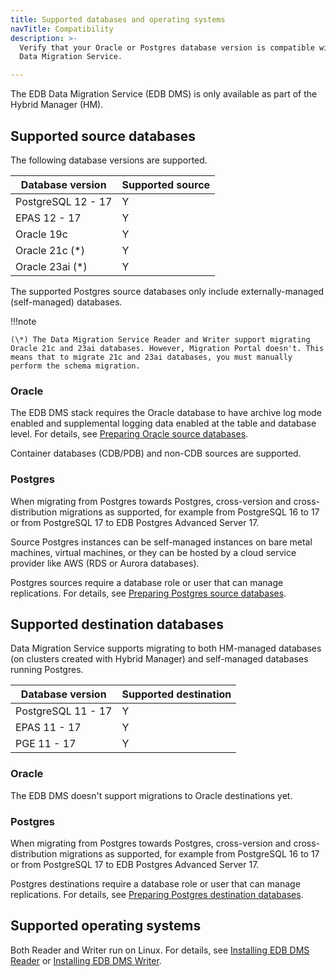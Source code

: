 ```yaml
---
title: Supported databases and operating systems
navTitle: Compatibility
description: >-
  Verify that your Oracle or Postgres database version is compatible with EDB
  Data Migration Service.

---
```


<div id="supported_versions" class="registered_link"></div>

The EDB Data Migration Service (EDB DMS) is only available as part of the Hybrid Manager (HM).

## Supported source databases

The following database versions are supported.

| Database version   | Supported source |
| ------------------ | ---------------- |
| PostgreSQL 12 - 17 | Y                |
| EPAS 12 - 17       | Y                |
| Oracle 19c         | Y                |
| Oracle 21c (\*)    | Y                |
| Oracle 23ai (\*)   | Y                |

The supported Postgres source databases only include externally-managed (self-managed) databases.

!!!note

    (\*) The Data Migration Service Reader and Writer support migrating Oracle 21c and 23ai databases. However, Migration Portal doesn't. This means that to migrate 21c and 23ai databases, you must manually perform the schema migration.

### Oracle

The EDB DMS stack requires the Oracle database to have archive log mode enabled and supplemental logging data enabled at the table and database level. For details, see [Preparing Oracle source databases](/edb-postgres-ai/hybrid-manager/using_hybrid_manager/migration/migration_guides/oracle_to_hm_managed/preparing_source_oracle_db/).

Container databases (CDB/PDB) and non-CDB sources are supported.

### Postgres

When migrating from Postgres towards Postgres, cross-version and cross-distribution migrations as supported, for example from PostgreSQL 16 to 17 or from PostgreSQL 17 to EDB Postgres Advanced Server 17.

Source Postgres instances can be self-managed instances on bare metal machines, virtual machines, or they can be hosted by a cloud service provider like AWS (RDS or Aurora databases).

Postgres sources require a database role or user that can manage replications. For details, see [Preparing Postgres source databases](/edb-postgres-ai/hybrid-manager/using_hybrid_manager/migration/migration_guides/self_managed_pg_to_hm_managed/preparing_source_pg_db/).

## Supported destination databases

Data Migration Service supports migrating to both HM-managed databases (on clusters created with Hybrid Manager) and self-managed databases running Postgres.

| Database version   | Supported destination |
| ------------------ | --------------------- |
| PostgreSQL 11 - 17 | Y                     |
| EPAS 11 - 17       | Y                     |
| PGE 11 - 17        | Y                     |

### Oracle

The EDB DMS doesn't support migrations to Oracle destinations yet.

### Postgres

When migrating from Postgres towards Postgres, cross-version and cross-distribution migrations as supported, for example from PostgreSQL 16 to 17 or from PostgreSQL 17 to EDB Postgres Advanced Server 17.

Postgres destinations require a database role or user that can manage replications. For details, see [Preparing Postgres destination databases](/edb-postgres-ai/hybrid-manager/using_hybrid_manager/migration/migration_guides/self_managed_pg_to_self_managed_pg/preparing_destination_selfpg_db/).

## Supported operating systems

Both Reader and Writer run on Linux. For details, see [Installing EDB DMS Reader](getting_started/installing) or [Installing EDB DMS Writer](getting_started/installing2).
